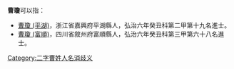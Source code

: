 '''曹瓊'''可以指：
* [[曹瓊_(平湖)|曹瓊 (平湖)]]，浙江省嘉興府平湖縣人，弘治六年癸丑科第二甲第十九名進士。
* [[曹瓊_(富順)|曹瓊 (富順)]]，四川省敘州府富順縣人，弘治六年癸丑科第三甲第六十八名進士。
{{disambig}}

[[Category:二字曹姓人名消歧义|Category:二字曹姓人名消歧义]]